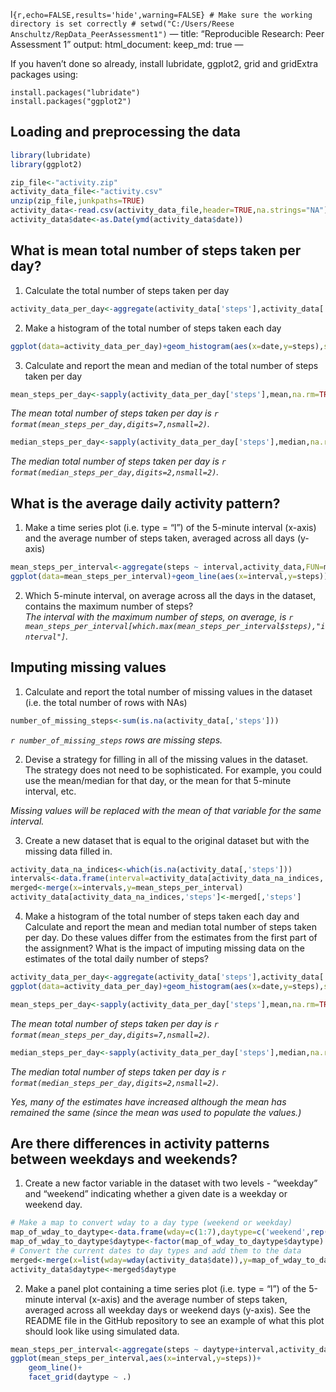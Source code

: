 l```{r,echo=FALSE,results='hide',warning=FALSE}
# Make sure the working directory is set correctly
# setwd("C:/Users/Reese Anschultz/RepData_PeerAssessment1")
```
---
title: "Reproducible Research: Peer Assessment 1"
output: 
  html_document:
    keep_md: true
---

If you haven't done so already, install lubridate, ggplot2, grid and gridExtra packages using:
```
install.packages("lubridate")
install.packages("ggplot2")
```

## Loading and preprocessing the data
```r
library(lubridate)
library(ggplot2)

zip_file<-"activity.zip"
activity_data_file<-"activity.csv"
unzip(zip_file,junkpaths=TRUE)
activity_data<-read.csv(activity_data_file,header=TRUE,na.strings="NA")
activity_data$date<-as.Date(ymd(activity_data$date))
```

## What is mean total number of steps taken per day?
1. Calculate the total number of steps taken per day
```r
activity_data_per_day<-aggregate(activity_data['steps'],activity_data['date'],FUN=sum)
```

2. Make a histogram of the total number of steps taken each day
```r
ggplot(data=activity_data_per_day)+geom_histogram(aes(x=date,y=steps),stat="identity")
```

3. Calculate and report the mean and median of the total number of steps taken per day  

```r
mean_steps_per_day<-sapply(activity_data_per_day['steps'],mean,na.rm=TRUE)
```
*The mean total number of steps taken per day is `r format(mean_steps_per_day,digits=7,nsmall=2)`.*

```r
median_steps_per_day<-sapply(activity_data_per_day['steps'],median,na.rm=TRUE)
```
*The median total number of steps taken per day is `r format(median_steps_per_day,digits=2,nsmall=2)`.*


## What is the average daily activity pattern?
1. Make a time series plot (i.e. type = "l") of the 5-minute interval (x-axis) and the average number of steps taken, averaged across all days (y-axis)
```r
mean_steps_per_interval<-aggregate(steps ~ interval,activity_data,FUN=mean,na.rm=TRUE)
ggplot(data=mean_steps_per_interval)+geom_line(aes(x=interval,y=steps))
```

2. Which 5-minute interval, on average across all the days in the dataset, contains the maximum number of steps?  
*The interval with the maximum number of steps, on average, is `r mean_steps_per_interval[which.max(mean_steps_per_interval$steps),"interval"]`.*

## Imputing missing values
1. Calculate and report the total number of missing values in the dataset (i.e. the total number of rows with NAs)
```r
number_of_missing_steps<-sum(is.na(activity_data[,'steps']))
```
*`r number_of_missing_steps` rows are missing steps.*

2. Devise a strategy for filling in all of the missing values in the dataset. The strategy does not need to be sophisticated. For example, you could use the mean/median for that day, or the mean for that 5-minute interval, etc.

*Missing values will be replaced with the mean of that variable for the same interval.*

3. Create a new dataset that is equal to the original dataset but with the missing data filled in.
```r
activity_data_na_indices<-which(is.na(activity_data[,'steps']))
intervals<-data.frame(interval=activity_data[activity_data_na_indices,'interval'])
merged<-merge(x=intervals,y=mean_steps_per_interval)
activity_data[activity_data_na_indices,'steps']<-merged[,'steps']
```

4. Make a histogram of the total number of steps taken each day and Calculate and report the mean and median total number of steps taken per day. Do these values differ from the estimates from the first part of the assignment? What is the impact of imputing missing data on the estimates of the total daily number of steps?
```r
activity_data_per_day<-aggregate(activity_data['steps'],activity_data['date'],FUN=sum)
ggplot(data=activity_data_per_day)+geom_histogram(aes(x=date,y=steps),stat="identity")
```

```r
mean_steps_per_day<-sapply(activity_data_per_day['steps'],mean,na.rm=TRUE)
```
*The mean total number of steps taken per day is `r format(mean_steps_per_day,digits=7,nsmall=2)`.*

```r
median_steps_per_day<-sapply(activity_data_per_day['steps'],median,na.rm=TRUE)
```

*The median total number of steps taken per day is `r format(median_steps_per_day,digits=2,nsmall=2)`.*

*Yes, many of the estimates have increased although the mean has remained the same (since the mean was used to populate the values.)*

## Are there differences in activity patterns between weekdays and weekends?
1. Create a new factor variable in the dataset with two levels - "weekday" and "weekend" indicating whether a given date is a weekday or weekend day.
```r
# Make a map to convert wday to a day type (weekend or weekday)
map_of_wday_to_daytype<-data.frame(wday=c(1:7),daytype=c('weekend',rep('weekday',5),'weekend'))
map_of_wday_to_daytype$daytype<-factor(map_of_wday_to_daytype$daytype)
# Convert the current dates to day types and add them to the data
merged<-merge(x=list(wday=wday(activity_data$date)),y=map_of_wday_to_daytype)
activity_data$daytype<-merged$daytype
```

2. Make a panel plot containing a time series plot (i.e. type = "l") of the 5-minute interval (x-axis) and the average number of steps taken, averaged across all weekday days or weekend days (y-axis). See the README file in the GitHub repository to see an example of what this plot should look like using simulated data.
```r
mean_steps_per_interval<-aggregate(steps ~ daytype+interval,activity_data,FUN=mean,na.rm=TRUE)
ggplot(mean_steps_per_interval,aes(x=interval,y=steps))+
    geom_line()+
    facet_grid(daytype ~ .)
```
